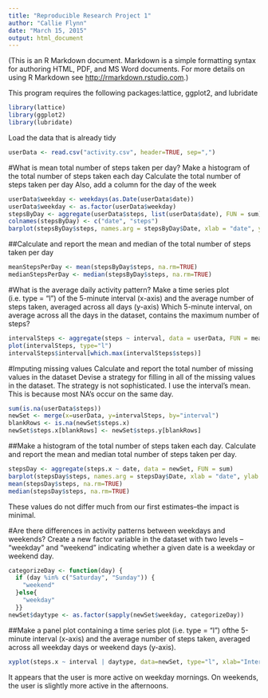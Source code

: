 ```yaml
---
title: "Reproducible Research Project 1"
author: "Callie Flynn"
date: "March 15, 2015"
output: html_document
---
```

(This is an R Markdown document. Markdown is a simple formatting syntax for authoring HTML, PDF, and MS Word documents. For more details on using R Markdown see <http://rmarkdown.rstudio.com>.)

This program requires the following packages:lattice, ggplot2, and lubridate
```r
library(lattice)
library(ggplot2)
library(lubridate)
```
Load the data that is already tidy
```r
userData <- read.csv("activity.csv", header=TRUE, sep=",")
```
#What is mean total number of steps taken per day?
Make a histogram of the total number of steps taken each day
Calculate the total number of steps taken per day
Also, add a column for the day of the week
```r
userData$weekday <- weekdays(as.Date(userData$date))
userData$weekday <- as.factor(userData$weekday)
stepsByDay <- aggregate(userData$steps, list(userData$date), FUN = sum)
colnames(stepsByDay) <- c("date", "steps")
barplot(stepsByDay$steps, names.arg = stepsByDay$Date, xlab = "date", ylab = "steps")
```

##Calculate and report the mean and median of the total number of steps taken per day
```r
meanStepsPerDay <- mean(stepsByDay$steps, na.rm=TRUE)
medianStepsPerDay <- median(stepsByDay$steps, na.rm=TRUE)
```
#What is the average daily activity pattern?
Make a time series plot (i.e. type = "l") of the 5-minute interval (x-axis) and the average number of steps taken, averaged across all days (y-axis)
Which 5-minute interval, on average across all the days in the dataset, contains the maximum number of steps?
```r
intervalSteps <- aggregate(steps ~ interval, data = userData, FUN = mean)
plot(intervalSteps, type="l")
intervalSteps$interval[which.max(intervalSteps$steps)]
```
#Imputing missing values
Calculate and report the total number of missing values in the dataset
Devise a strategy for filling in all of the missing values in the dataset. The strategy is not sophisticated. I use the interval's mean. This is because most NA's occur on the same day.
```r
sum(is.na(userData$steps))
newSet <- merge(x=userData, y=intervalSteps, by="interval")
blankRows <- is.na(newSet$steps.x)
newSet$steps.x[blankRows] <- newSet$steps.y[blankRows]
```
##Make a histogram of the total number of steps taken each day.
Calculate and report the mean and median total number of steps taken per day. 
```r
stepsDay <- aggregate(steps.x ~ date, data = newSet, FUN = sum)
barplot(stepsDay$steps, names.arg = stepsDay$Date, xlab = "date", ylab = "steps")
mean(stepsDay$steps, na.rm=TRUE)
median(stepsDay$steps, na.rm=TRUE)
```
These values do not differ much from our first estimates--the impact is minimal.

#Are there differences in activity patterns between weekdays and weekends?
Create a new factor variable in the dataset with two levels – “weekday” and “weekend” indicating whether a given date is a weekday or weekend day.
```r
categorizeDay <- function(day) {
  if (day %in% c("Saturday", "Sunday")) {
    "weekend"
  }else{
    "weekday"
  }}
newSet$daytype <- as.factor(sapply(newSet$weekday, categorizeDay))
```
##Make a panel plot containing a time series plot (i.e. type = "l") ofthe 5-minute interval (x-axis) and the average number of steps taken, averaged across all weekday days or weekend days (y-axis).
```r
xyplot(steps.x ~ interval | daytype, data=newSet, type="l", xlab="Interval", ylab="Steps", main="Weekend vs. Weekday Steps", layout=c(1,2))
```

It appears that the user is more active on weekday mornings. On weekends, the user is slightly more active in the afternoons. 
